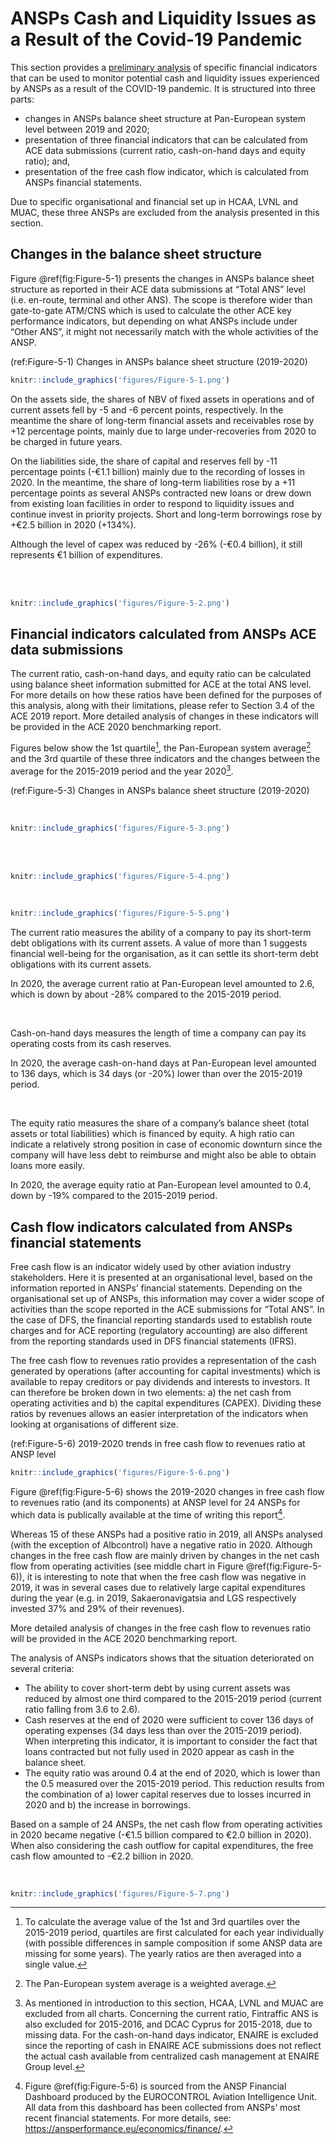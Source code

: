 # ANSPs Cash and Liquidity Issues as a Result of the Covid-19 Pandemic {#sec-covid}

This section provides a [preliminary analysis]{.ul} of specific financial indicators that can be used to monitor potential cash and liquidity issues experienced by ANSPs as a result of the COVID-19 pandemic. It is structured into three parts:

-   changes in ANSPs balance sheet structure at Pan-European system level between 2019 and 2020;
-   presentation of three financial indicators that can be calculated from ACE data submissions (current ratio, cash-on-hand days and equity ratio); and,
-   presentation of the free cash flow indicator, which is calculated from ANSPs financial statements.

Due to specific organisational and financial set up in HCAA, LVNL and MUAC, these three ANSPs are excluded from the analysis presented in this section.

## Changes in the balance sheet structure {#covid_1}

Figure \@ref(fig:Figure-5-1) presents the changes in ANSPs balance sheet structure as reported in their ACE data submissions at "Total ANS" level (i.e. en-route, terminal and other ANS). The scope is therefore wider than gate-to-gate ATM/CNS which is used to calculate the other ACE key performance indicators, but depending on what ANSPs include under "Other ANS", it might not necessarily match with the whole activities of the ANSP.

(ref:Figure-5-1) Changes in ANSPs balance sheet structure (2019-2020)

```r
knitr::include_graphics('figures/Figure-5-1.png')
```

::: {.infobox .blue data-latex=""}
::: {.left data-latex=""}
On the assets side, the shares of NBV of fixed assets in operations and of current assets fell by -5 and -6 percent points, respectively. In the meantime the share of long-term financial assets and receivables rose by +12 percentage points, mainly due to large under-recoveries from 2020 to be charged in future years.

On the liabilities side, the share of capital and reserves fell by -11 percentage points (-€1.1 billion) mainly due to the recording of losses in 2020. In the meantime, the share of long-term liabilities rose by a +11 percentage points as several ANSPs contracted new loans or drew down from existing loan facilities in order to respond to liquidity issues and continue invest in priority projects. Short and long-term borrowings rose by +€2.5 billion in 2020 (+134%).

Although the level of capex was reduced by -26% (-€0.4 billion), it still represents €1 billion of expenditures.
:::

::: {.right data-latex=""}
<br><br>

```r
knitr::include_graphics('figures/Figure-5-2.png')
```
:::
:::

## Financial indicators calculated from ANSPs ACE data submissions {#covid_2}

The current ratio, cash-on-hand days, and equity ratio can be calculated using balance sheet information submitted for ACE at the total ANS level. For more details on how these ratios have been defined for the purposes of this analysis, along with their limitations, please refer to Section 3.4 of the ACE 2019 report. More detailed analysis of changes in these indicators will be provided in the ACE 2020 benchmarking report.

Figures below show the 1st quartile[^ansps-cash-and-liquidity-issues-as-a-result-of-the-covid-19-pandemic-1], the Pan-European system average[^ansps-cash-and-liquidity-issues-as-a-result-of-the-covid-19-pandemic-2] and the 3rd quartile of these three indicators and the changes between the average for the 2015-2019 period and the year 2020[^ansps-cash-and-liquidity-issues-as-a-result-of-the-covid-19-pandemic-3].

[^ansps-cash-and-liquidity-issues-as-a-result-of-the-covid-19-pandemic-1]: To calculate the average value of the 1st and 3rd quartiles over the 2015-2019 period, quartiles are first calculated for each year individually (with possible differences in sample composition if some ANSP data are missing for some years). The yearly ratios are then averaged into a single value.

[^ansps-cash-and-liquidity-issues-as-a-result-of-the-covid-19-pandemic-2]: The Pan-European system average is a weighted average.

[^ansps-cash-and-liquidity-issues-as-a-result-of-the-covid-19-pandemic-3]: As mentioned in introduction to this section, HCAA, LVNL and MUAC are excluded from all charts. Concerning the current ratio, Fintraffic ANS is also excluded for 2015-2016, and DCAC Cyprus for 2015-2018, due to missing data. For the cash-on-hand days indicator, ENAIRE is excluded since the reporting of cash in ENAIRE ACE submissions does not reflect the actual cash available from centralized cash management at ENAIRE Group level.

::: {.infobox .blank data-latex=""}
::: {.left-narrow data-latex=""}
(ref:Figure-5-3) Changes in ANSPs balance sheet structure (2019-2020)

<br>

```r
knitr::include_graphics('figures/Figure-5-3.png')
```

<br><br>

```r
knitr::include_graphics('figures/Figure-5-4.png')
```

<br>

```r
knitr::include_graphics('figures/Figure-5-5.png')
```
:::

::: {.right-wide data-latex=""}
The current ratio measures the ability of a company to pay its short-term debt obligations with its current assets. A value of more than 1 suggests financial well-being for the organisation, as it can settle its short-term debt obligations with its current assets.

In 2020, the average current ratio at Pan-European level amounted to 2.6, which is down by about -28% compared to the 2015-2019 period.

<br>

Cash-on-hand days measures the length of time a company can pay its operating costs from its cash reserves.

In 2020, the average cash-on-hand days at Pan-European level amounted to 136 days, which is 34 days (or -20%) lower than over the 2015-2019 period.

<br>

The equity ratio measures the share of a company's balance sheet (total assets or total liabilities) which is financed by equity. A high ratio can indicate a relatively strong position in case of economic downturn since the company will have less debt to reimburse and might also be able to obtain loans more easily.

In 2020, the average equity ratio at Pan-European level amounted to 0.4, down by -19% compared to the 2015-2019 period.
:::
:::

## Cash flow indicators calculated from ANSPs financial statements {#covid_3}

Free cash flow is an indicator widely used by other aviation industry stakeholders. Here it is presented at an organisational level, based on the information reported in ANSPs' financial statements. Depending on the organisational set up of ANSPs, this information may cover a wider scope of activities than the scope reported in the ACE submissions for "Total ANS". In the case of DFS, the financial reporting standards used to establish route charges and for ACE reporting (regulatory accounting) are also different from the reporting standards used in DFS financial statements (IFRS).

The free cash flow to revenues ratio provides a representation of the cash generated by operations (after accounting for capital investments) which is available to repay creditors or pay dividends and interests to investors. It can therefore be broken down in two elements: a) the net cash from operating activities and b) the capital expenditures (CAPEX). Dividing these ratios by revenues allows an easier interpretation of the indicators when looking at organisations of different size.

(ref:Figure-5-6) 2019-2020 trends in free cash flow to revenues ratio at ANSP level

```r
knitr::include_graphics('figures/Figure-5-6.png')
```

Figure \@ref(fig:Figure-5-6) shows the 2019-2020 changes in free cash flow to revenues ratio (and its components) at ANSP level for 24 ANSPs for which data is publically available at the time of writing this report[^ansps-cash-and-liquidity-issues-as-a-result-of-the-covid-19-pandemic-4].

[^ansps-cash-and-liquidity-issues-as-a-result-of-the-covid-19-pandemic-4]: Figure \@ref(fig:Figure-5-6) is sourced from the ANSP Financial Dashboard produced by the EUROCONTROL Aviation Intelligence Unit. All data from this dashboard has been collected from ANSPs' most recent financial statements. For more details, see: <https://ansperformance.eu/economics/finance/>.

Whereas 15 of these ANSPs had a positive ratio in 2019, all ANSPs analysed (with the exception of Albcontrol) have a negative ratio in 2020. Although changes in the free cash flow are mainly driven by changes in the net cash flow from operating activities (see middle chart in Figure \@ref(fig:Figure-5-6)), it is interesting to note that when the free cash flow was negative in 2019, it was in several cases due to relatively large capital expenditures during the year (e.g. in 2019, Sakaeronavigatsia and LGS respectively invested 37% and 29% of their revenues).

More detailed analysis of changes in the free cash flow to revenues ratio will be provided in the ACE 2020 benchmarking report.

::: {.infobox .blue}
::: {.left}
The analysis of ANSPs indicators shows that the situation deteriorated on several criteria:

-   The ability to cover short-term debt by using current assets was reduced by almost one third compared to the 2015-2019 period (current ratio falling from 3.6 to 2.6).
-   Cash reserves at the end of 2020 were sufficient to cover 136 days of operating expenses (34 days less than over the 2015-2019 period). When interpreting this indicator, it is important to consider the fact that loans contracted but not fully used in 2020 appear as cash in the balance sheet.
-   The equity ratio was around 0.4 at the end of 2020, which is lower than the 0.5 measured over the 2015-2019 period. This reduction results from the combination of a) lower capital reserves due to losses incurred in 2020 and b) the increase in borrowings.

Based on a sample of 24 ANSPs, the net cash flow from operating activities in 2020 became negative (-€1.5 billion compared to €2.0 billion in 2020). When also considering the cash outflow for capital expenditures, the free cash flow amounted to -€2.2 billion in 2020.
:::

::: {.right}
<br>

```r
knitr::include_graphics('figures/Figure-5-7.png')
```
:::
:::
